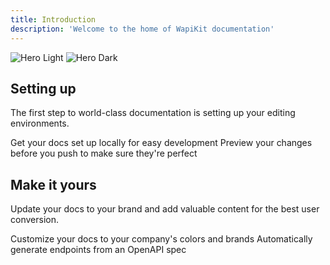 ```yaml
---
title: Introduction
description: 'Welcome to the home of WapiKit documentation'
---
```


<img
  className="block dark:hidden"
  src="/images/hero-light.svg"
  alt="Hero Light"
/>
<img
  className="hidden dark:block"
  src="/images/hero-dark.svg"
  alt="Hero Dark"
/>

## Setting up

The first step to world-class documentation is setting up your editing environments.

<CardGroup cols={2}>
  <Card
    title="Edit Your Docs"
    icon="pen-to-square"
    href="/docs/quickstart"
  >
    Get your docs set up locally for easy development
  </Card>
  <Card
    title="Preview Changes"
    icon="image"
    href="/docs/development"
  >
    Preview your changes before you push to make sure they're perfect
  </Card>
</CardGroup>

## Make it yours

Update your docs to your brand and add valuable content for the best user conversion.

<CardGroup cols={2}>
  <Card
    title="Customize Style"
    icon="palette"
    href="/docs/settings/global"
  >
    Customize your docs to your company's colors and brands
  </Card>
  <Card
    title="Reference APIs"
    icon="code"
    href="/docs/api-reference/introduction"
  >
    Automatically generate endpoints from an OpenAPI spec
  </Card>
</CardGroup>
